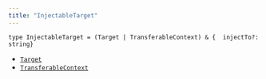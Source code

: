 ```yaml
---
title: "InjectableTarget"
---
```


```
type InjectableTarget = (Target | TransferableContext) & {	injectTo?: string}
```

* [`Target`](/docs/api/target)
* [`TransferableContext`](/docs/api/transferable-context)
